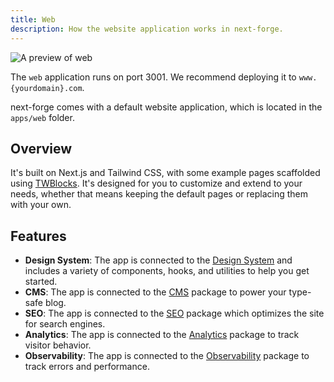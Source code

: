```yaml
---
title: Web
description: How the website application works in next-forge.
---
```


<Frame>
  <img src="/images/web.png" alt="A preview of web" />
</Frame>

<Tip>The `web` application runs on port 3001. We recommend deploying it to `www.{yourdomain}.com`.</Tip>

next-forge comes with a default website application, which is located in the `apps/web` folder.

## Overview

It's built on Next.js and Tailwind CSS, with some example pages scaffolded using [TWBlocks](https://www.twblocks.com/). It's designed for you to customize and extend to your needs, whether that means keeping the default pages or replacing them with your own.

## Features

- **Design System**: The app is connected to the [Design System](/packages/design-system) and includes a variety of components, hooks, and utilities to help you get started.
- **CMS**: The app is connected to the [CMS](/packages/cms) package to power your type-safe blog.
- **SEO**: The app is connected to the [SEO](/packages/seo) package which optimizes the site for search engines.
- **Analytics**: The app is connected to the [Analytics](/packages/analytics) package to track visitor behavior.
- **Observability**: The app is connected to the [Observability](/packages/observability) package to track errors and performance.